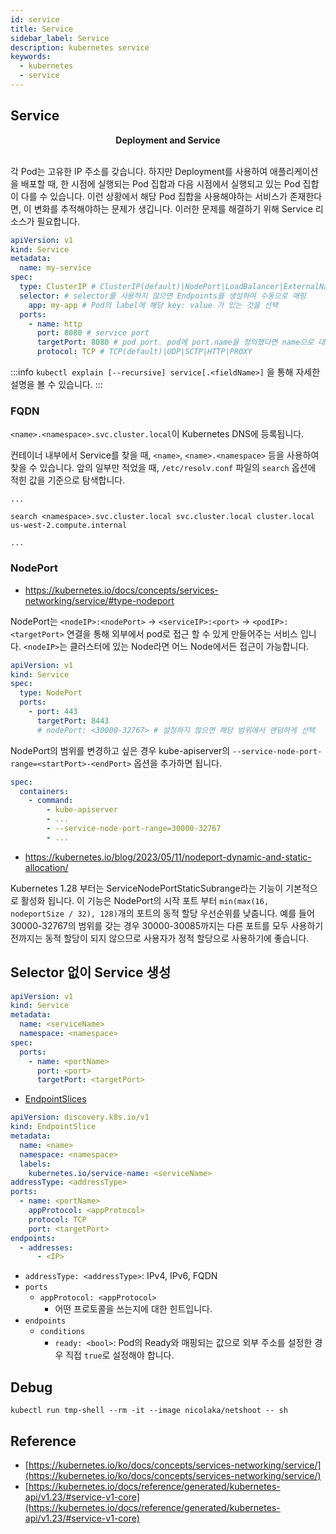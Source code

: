 ```yaml
---
id: service
title: Service
sidebar_label: Service
description: kubernetes service
keywords:
  - kubernetes
  - service
---
```



## Service

<center>
	<Image img={require("@site/static/img/mlops/mlops/kubernetes/service.jpg")} width={750} />
</center>
<center>
	<strong>Deployment and Service</strong>
</center>
<br />

각 Pod는 고유한 IP 주소를 갖습니다. 하지만 Deployment를 사용하여 애플리케이션을 배포할 때, 한 시점에 실행되는 Pod 집합과 다음 시점에서 실행되고 있는 Pod 집합이 다를 수 있습니다. 이런 상황에서 해당 Pod 집합을 사용해야하는 서비스가 존재한다면, 이 변화를 추적해야하는 문제가 생깁니다. 이러한 문제를 해결하기 위해 Service 리소스가 필요합니다.

```yaml
apiVersion: v1
kind: Service
metadata:
  name: my-service
spec:
  type: ClusterIP # ClusterIP(default)|NodePort|LoadBalancer|ExternalName
  selector: # selector를 사용하지 않으면 Endpoints를 생성하여 수동으로 매핑
    app: my-app # Pod의 label에 해당 key: value 가 있는 것을 선택
  ports:
    - name: http
      port: 8080 # service port
      targetPort: 8080 # pod port. pod에 port.name을 정의했다면 name으로 대체 가능
      protocol: TCP # TCP(default)|UDP|SCTP|HTTP|PROXY
```

:::info
`kubectl explain [--recursive] service[.<fieldName>]` 을 통해 자세한 설명을 볼 수 있습니다.
:::

### FQDN

`<name>.<namespace>.svc.cluster.local`이 Kubernetes DNS에 등록됩니다.

컨테이너 내부에서 Service를 찾을 때, `<name>`, `<name>.<namespace>` 등을 사용하여 찾을 수 있습니다. 앞의 일부만 적었을 때, `/etc/resolv.conf` 파일의 `search` 옵션에 적힌 값을 기준으로 탐색합니다.

```shell title="/etc/resolv.conf"
...

search <namespace>.svc.cluster.local svc.cluster.local cluster.local us-west-2.compute.internal

...
```

### NodePort

- https://kubernetes.io/docs/concepts/services-networking/service/#type-nodeport

NodePort는 `<nodeIP>:<nodePort>` -> `<serviceIP>:<port>` -> `<podIP>:<targetPort>` 연결을 통해 외부에서 pod로 접근 할 수 있게 만들어주는 서비스 입니다. `<nodeIP>`는 클러스터에 있는 Node라면 어느 Node에서든 접근이 가능합니다.

```yaml
apiVersion: v1
kind: Service
spec:
  type: NodePort
  ports:
    - port: 443
      targetPort: 8443
      # nodePort: <30000-32767> # 설정하지 않으면 해당 범위에서 랜덤하게 선택
```

NodePort의 범위를 변경하고 싶은 경우 kube-apiserver의 `--service-node-port-range=<startPort>-<endPort>` 옵션을 추가하면 됩니다.

```yaml title="/etc/kubernetes/manifests/kube-apiserver.yaml"
spec:
  containers:
    - command:
        - kube-apiserver
        - ...
        - --service-node-port-range=30000-32767
        - ...
```

- https://kubernetes.io/blog/2023/05/11/nodeport-dynamic-and-static-allocation/

Kubernetes 1.28 부터는 ServiceNodePortStaticSubrange라는 기능이 기본적으로 활성화 됩니다. 이 기능은 NodePort의 시작 포트 부터 `min(max(16, nodeportSize / 32), 128)`개의 포트의 동적 할당 우선순위를 낮춥니다. 예를 들어 30000-32767의 범위를 갖는 경우 30000-30085까지는 다른 포트를 모두 사용하기 전까지는 동적 할당이 되지 않으므로 사용자가 정적 할당으로 사용하기에 좋습니다.

## Selector 없이 Service 생성

```yaml
apiVersion: v1
kind: Service
metadata:
  name: <serviceName>
  namespace: <namespace>
spec:
  ports:
    - name: <portName>
      port: <port>
      targetPort: <targetPort>
```

- [EndpointSlices](https://kubernetes.io/docs/concepts/services-networking/endpoint-slices/)

```yaml
apiVersion: discovery.k8s.io/v1
kind: EndpointSlice
metadata:
  name: <name>
  namespace: <namespace>
  labels:
    kubernetes.io/service-name: <serviceName>
addressType: <addressType>
ports:
  - name: <portName>
    appProtocol: <appProtocol>
    protocol: TCP
    port: <targetPort>
endpoints:
  - addresses:
      - <IP>
```

- `addressType: <addressType>`: IPv4, IPv6, FQDN
- `ports`
  - `appProtocol: <appProtocol>`
    - 어떤 프로토콜을 쓰는지에 대한 힌트입니다.
- `endpoints`
  - `conditions`
    - `ready: <bool>`: Pod의 Ready와 매핑되는 값으로 외부 주소를 설정한 경우 직접 `true`로 설정해야 합니다.

## Debug

```shell
kubectl run tmp-shell --rm -it --image nicolaka/netshoot -- sh
```

## Reference

- [https://kubernetes.io/ko/docs/concepts/services-networking/service/](https://kubernetes.io/ko/docs/concepts/services-networking/service/)
- [https://kubernetes.io/docs/reference/generated/kubernetes-api/v1.23/#service-v1-core](https://kubernetes.io/docs/reference/generated/kubernetes-api/v1.23/#service-v1-core)
